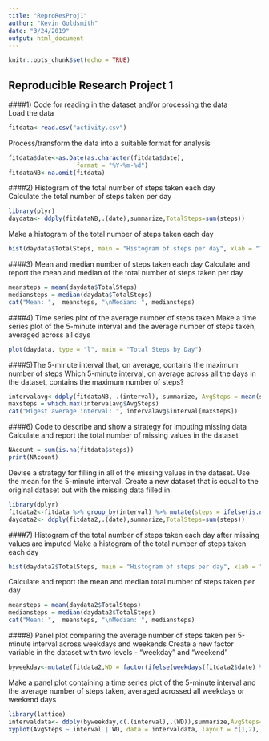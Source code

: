 ```yaml
---
title: "ReproResProj1"
author: "Kevin Goldsmith"
date: "3/24/2019"
output: html_document
---
```


```r
knitr::opts_chunk$set(echo = TRUE)
```

## Reproducible Research Project 1 

####1) Code for reading in the dataset and/or processing the data  
Load the data 
```r
fitdata<-read.csv("activity.csv")
```

Process/transform the data into a suitable format for analysis 
```r
fitdata$date<-as.Date(as.character(fitdata$date), 
                   format = "%Y-%m-%d")
fitdataNB<-na.omit(fitdata)
```

####2) Histogram of the total number of steps taken each day  
Calculate the total number of steps taken per day
```r
library(plyr)
daydata<- ddply(fitdataNB,.(date),summarize,TotalSteps=sum(steps))
```

Make a histogram of the total number of steps taken each day
```r
hist(daydata$TotalSteps, main = "Histogram of steps per day", xlab = "Total Steps per Day")
```

####3) Mean and median number of steps taken each day
Calculate and report the mean and median of the total number of steps taken per day

```r
meansteps = mean(daydata$TotalSteps)
mediansteps = median(daydata$TotalSteps)
cat("Mean: ",  meansteps, "\nMedian: ", mediansteps)
```

####4) Time series plot of the average number of steps taken
Make a time series plot of the 5-minute interval and the average number of steps taken, averaged across all days 
```r
plot(daydata, type = "l", main = "Total Steps by Day")
```

####5)The 5-minute interval that, on average, contains the maximum number of steps
Which 5-minute interval, on average across all the days in the dataset, contains the maximum number of steps?
```r
intervalavg<-ddply(fitdataNB, .(interval), summarize, AvgSteps = mean(steps))
maxsteps = which.max(intervalavg$AvgSteps)
cat("Higest average interval: ", intervalavg$interval[maxsteps])
```

####6) Code to describe and show a strategy for imputing missing data
Calculate and report the total number of missing values in the dataset 
```r
NAcount = sum(is.na(fitdata$steps))
print(NAcount)
```

Devise a strategy for filling in all of the missing values in the dataset. Use the mean for the 5-minute interval. Create a new dataset that is equal to the original dataset but with the missing data filled in.

```r
library(dplyr)
fitdata2<-fitdata %>% group_by(interval) %>% mutate(steps = ifelse(is.na(steps), mean(steps, na.rm = TRUE), steps)) %>% ungroup
daydata2<- ddply(fitdata2,.(date),summarize,TotalSteps=sum(steps))
```

####7) Histogram of the total number of steps taken each day after missing values are imputed
Make a histogram of the total number of steps taken each day
```r
hist(daydata2$TotalSteps, main = "Histogram of steps per day", xlab = "Total Steps per Day")
```

Calculate and report the mean and median total number of steps taken per day

```r
meansteps = mean(daydata2$TotalSteps)
mediansteps = median(daydata2$TotalSteps)
cat("Mean: ",  meansteps, "\nMedian: ", mediansteps)
```

####8) Panel plot comparing the average number of steps taken per 5-minute interval across weekdays and weekends
Create a new factor variable in the dataset with two levels - "weekday" and "weekend"
```r
byweekday<-mutate(fitdata2,WD = factor(ifelse(weekdays(fitdata2$date) %in% c("Saturday", "Sunday"),"Weekend","Weekday")))
```

Make a panel plot containing a time series plot of the 5-minute interval and the average number of steps taken, averaged acrossed all weekdays or weekend days 

```r
library(lattice)
intervaldata<- ddply(byweekday,c(.(interval),.(WD)),summarize,AvgSteps=mean(steps))
xyplot(AvgSteps ~ interval | WD, data = intervaldata, layout = c(1,2), type = "l")
```


